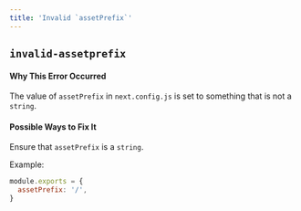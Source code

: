 ```yaml
---
title: 'Invalid `assetPrefix`'
---
```


## `invalid-assetprefix`

#### Why This Error Occurred

The value of `assetPrefix` in `next.config.js` is set to something that is not a `string`.

#### Possible Ways to Fix It

Ensure that `assetPrefix` is a `string`.

Example:

```js filename="next.config.js"
module.exports = {
  assetPrefix: '/',
}
```
